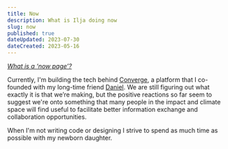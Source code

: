 ```yaml
---
title: Now
description: What is Ilja doing now
slug: now
published: true
dateUpdated: 2023-07-30
dateCreated: 2023-05-16
---
```

*[What is a ‘now page’?](https://nownownow.com/about)*

Currently, I'm building the tech behind [Converge](https://www.theconvergence.co/request-access), a platform that I co-founded with my long-time friend [Daniel](https://www.danielcervenka.com/). We are still figuring out what exactly it is that we’re making, but the  positive reactions so far seem to suggest we're onto something that many people in the impact and climate space will find useful to facilitate better information exchange and collaboration opportunities.

When I'm not writing code or designing I strive to spend as much time as possible with my newborn daughter.